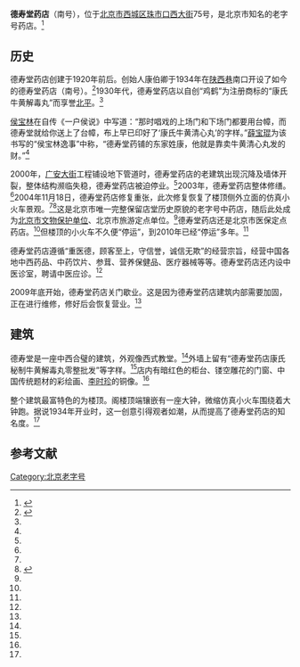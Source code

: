 {{文物保护单位
|级别 = 省级
|省区市 = 北京市
|图片 = 
|名称 = 德寿堂药店
|编号 =7-29
|分类 = 近现代重要史迹及代表性建筑
|时代 = 1934年
|所在 = [[西城区|西城区]][[珠市口西大街|珠市口西大街]]75号
|登录 = 2003年12月11日
}}

'''德寿堂药店'''（南号），位于[[北京市|北京市]][[西城区|西城区]][[珠市口西大街|珠市口西大街]]75号，是北京市知名的老字号药店。<ref name=bjw>{{Cite web |url=http://wtyl.beijing.cn/lbjwh/bjlzh/n214038980.shtml |title=德寿堂药店，北京网，2007-08-10 |access-date=2014-01-06 |archive-date=2016-03-10 |archive-url=https://web.archive.org/web/20160310233442/http://wtyl.beijing.cn/lbjwh/bjlzh/n214038980.shtml |dead-url=yes }}</ref>

==历史==
德寿堂药店创建于1920年前后。创始人康伯卿于1934年在[[陕西巷|陕西巷]]南口开设了如今的德寿堂药店（南号）。<ref name=wangyi>{{Cite web |url=http://news.163.com/10/0309/04/61ABCQCS000146BB.html |title=76岁德寿堂悄然关张，网易，2010-03-09 |access-date=2014-01-06 |archive-url=https://web.archive.org/web/20140106194408/http://news.163.com/10/0309/04/61ABCQCS000146BB.html |archive-date=2014-01-06 |dead-url=yes }}</ref>1930年代，德寿堂药店以自创“鸡鹤”为注册商标的“康氏牛黄解毒丸”而享誉[[北平|北平]]。<ref name=bjw/>

[[侯宝林|侯宝林]]在自传《一户侯说》中写道：“那时唱戏的上场门和下场门都要用台幛，而德寿堂就给你送上了台幛，布上早已印好了‘康氏牛黄清心丸’的字样。”[[薛宝琨|薛宝琨]]为该书写的“侯宝林逸事”中称，“德寿堂药铺的东家姓康，他就是靠卖牛黄清心丸发的财。”<ref name=wangyi/>

2000年，[[广安大街|广安大街]]工程铺设地下管道时，德寿堂药店的老建筑出现沉降及墙体开裂，整体结构濒临失稳，德寿堂药店被迫停业。<ref name=wangyi/>2003年，德寿堂药店整体修缮。<ref name=bjw/>2004年11月18日，德寿堂药店修复重张，此次修复恢复了楼顶侧外立面的仿真小火车景观。<ref name=wangyi/><ref name=zgxww>{{Cite web |url=http://www.chinanews.com/news/2004/2004-11-18/26/507442.shtml |title=图：北京老字号药铺德寿堂药店修复开张，中国新闻网，2004年11月18日 |access-date=2014-01-06 |archive-date=2019-08-02 |archive-url=https://web.archive.org/web/20190802140418/http://www.chinanews.com/news/2004/2004-11-18/26/507442.shtml |dead-url=no }}</ref>这是北京市唯一完整保留店堂历史原貌的老字号中药店，随后此处成为[[北京市文物保护单位|北京市文物保护单位]]、北京市旅游定点单位。<ref name=wangyi/>德寿堂药店还是北京市医保定点药店。<ref name=bjw/>但楼顶的小火车不久便“停运”，到2010年已经“停运”多年。<ref name=wangyi/>

德寿堂药店遵循“重医德，顾客至上，守信誉，诚信无欺”的经营宗旨，经营中国各地中西药品、中药饮片、参茸、营养保健品、医疗器械等等。德寿堂药店还内设中医诊室，聘请中医应诊。<ref name=bjw/>

2009年底开始，德寿堂药店关门歇业。这是因为德寿堂药店建筑内部需要加固，正在进行维修，修好后会恢复营业。<ref name=wangyi/>

==建筑==
德寿堂是一座中西合璧的建筑，外观像西式教堂。<ref name=bjw/>外墙上留有“德寿堂药店康氏秘制牛黄解毒丸零整批发”等字样。<ref name=wangyi/>店内有暗红色的柜台、镂空雕花的门窗、中国传统题材的彩绘画、[[李时珍|李时珍]]的铜像。<ref name=bjw/>

整个建筑最富特色的为楼顶。阁楼顶端镶嵌有一座大钟，微缩仿真小火车围绕着大钟跑。据说1934年开业时，这一创意引得观者如潮，从而提高了德寿堂药店的知名度。<ref name=bjw/>

==参考文献==
{{reflist}}

{{北京市文物保护单位}}
{{老北京城}}
[[Category:北京老字号|Category:北京老字号]]